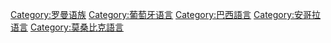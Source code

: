 {{Catnav|頁面分類|地理|国家|非洲国家|莫桑比克}}
{{Catnav|頁面分類|地理|国家|非洲国家|安哥拉}}
{{Catnav|頁面分類|地理|国家|欧洲国家|葡萄牙}}
{{Commonscat|Portuguese language}}

[[Category:罗曼语族|Category:罗曼语族]]
[[Category:葡萄牙语言|Category:葡萄牙语言]]
[[Category:巴西語言|Category:巴西語言]]
[[Category:安哥拉语言|Category:安哥拉语言]]
[[Category:莫桑比克語言|Category:莫桑比克語言]]